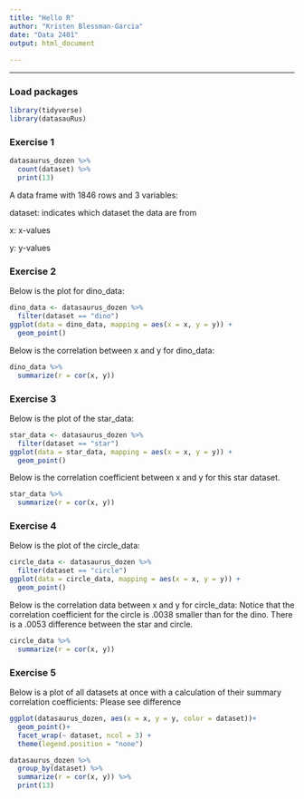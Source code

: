 ---
title: "Hello R"
author: "Kristen Blessman-Garcia"
date: "Data 2401"
output: html_document 
  
---
---



### Load packages

```{r load-packages, message=FALSE}
library(tidyverse) 
library(datasauRus)
```


### Exercise 1
```{r}
datasaurus_dozen %>%
  count(dataset) %>%
  print(13)
```

A data frame with 1846 rows and 3 variables:

  dataset: indicates which dataset the data are from

  x: x-values

  y: y-values


  

### Exercise 2
Below is the plot for dino_data:

```{r plot-dino, fig.height=4, fig.width=3}
dino_data <- datasaurus_dozen %>%
  filter(dataset == "dino")
ggplot(data = dino_data, mapping = aes(x = x, y = y)) +
  geom_point()
```

Below is the correlation between x and y for dino_data:

```{r cor-dino}
dino_data %>%
  summarize(r = cor(x, y))
```

### Exercise 3

Below is the plot of the star_data:



```{r plot-star, fig.height=4, fig.width=4}
star_data <- datasaurus_dozen %>%
  filter(dataset == "star")
ggplot(data = star_data, mapping = aes(x = x, y = y)) +
  geom_point()
```

Below is the correlation coefficient between x and y for this star dataset.
 
```{r cor-star}
star_data %>%
  summarize(r = cor(x, y))
```

### Exercise 4

Below is the plot of the circle_data:

```{r plot-circle, fig.height=4, fig.width=3}
circle_data <- datasaurus_dozen %>%
  filter(dataset == "circle")
ggplot(data = circle_data, mapping = aes(x = x, y = y)) +
  geom_point()

```

Below is the correlation data between x and y for circle_data:
 Notice that the correlation coefficient for the circle is .0038 smaller than for the dino.
 There is a .0053 difference between the star and circle.
 
```{r cor-circle}
circle_data %>%
  summarize(r = cor(x, y))
```

### Exercise 5

Below is a plot of all datasets at once with a calculation of their summary correlation coefficients:  Please see difference

```{r fig.height=8, fig.width=8}
ggplot(datasaurus_dozen, aes(x = x, y = y, color = dataset))+
  geom_point()+
  facet_wrap(~ dataset, ncol = 3) +
  theme(legend.position = "none")

datasaurus_dozen %>%
  group_by(dataset) %>%
  summarize(r = cor(x, y)) %>%
  print(13)
```
